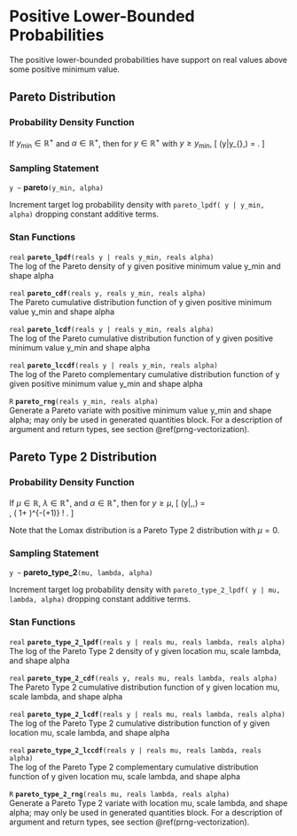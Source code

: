 # Positive Lower-Bounded Probabilities

The positive lower-bounded probabilities have support on real values
above some positive minimum value.

## Pareto Distribution

### Probability Density Function

If $y_{\text{min}} \in \mathbb{R}^+$ and $\alpha \in \mathbb{R}^+$,
then for $y \in \mathbb{R}^+$ with $y \geq y_{\text{min}}$, \[
\text{Pareto}(y|y_{\text{min}},\alpha) = \frac{\displaystyle
\alpha\,y_{\text{min}}^\alpha}{\displaystyle y^{\alpha+1}}. \]

### Sampling Statement

`y ~ ` **pareto**`(y_min, alpha)`

Increment target log probability density with `pareto_lpdf( y | y_min, alpha)`
dropping constant additive terms.
\index{{\tt \bfseries pareto}!sampling statement|hyperpage}

### Stan Functions

<!-- real; pareto_lpdf; (reals y | reals y_min, reals alpha); -->
\index{{\tt \bfseries pareto}!{\tt (reals y | reals y\_min, reals alpha): real}|hyperpage}

`real` **`pareto_lpdf`**`(reals y | reals y_min, reals alpha)`<br>\newline
The log of the Pareto density of y given positive minimum value y_min
and shape alpha

<!-- real; pareto_cdf; (reals y, reals y_min, reals alpha); -->
\index{{\tt \bfseries pareto}!{\tt (reals y, reals y\_min, reals alpha): real}|hyperpage}

`real` **`pareto_cdf`**`(reals y, reals y_min, reals alpha)`<br>\newline
The Pareto cumulative distribution function of y given positive
minimum value y_min and shape alpha

<!-- real; pareto_lcdf; (reals y | reals y_min, reals alpha); -->
\index{{\tt \bfseries pareto}!{\tt (reals y | reals y\_min, reals alpha): real}|hyperpage}

`real` **`pareto_lcdf`**`(reals y | reals y_min, reals alpha)`<br>\newline
The log of the Pareto cumulative distribution function of y given
positive minimum value y_min and shape alpha

<!-- real; pareto_lccdf; (reals y | reals y_min, reals alpha); -->
\index{{\tt \bfseries pareto}!{\tt (reals y | reals y\_min, reals alpha): real}|hyperpage}

`real` **`pareto_lccdf`**`(reals y | reals y_min, reals alpha)`<br>\newline
The log of the Pareto complementary cumulative distribution function
of y given positive minimum value y_min and shape alpha

<!-- R; pareto_rng; (reals y_min, reals alpha); -->
\index{{\tt \bfseries pareto}!{\tt (reals y\_min, reals alpha): R}|hyperpage}

`R` **`pareto_rng`**`(reals y_min, reals alpha)`<br>\newline
Generate a Pareto variate with positive minimum value y_min and shape
alpha; may only be used in generated quantities block. For a
description of argument and return types, see section
\@ref(prng-vectorization).

## Pareto Type 2 Distribution

### Probability Density Function

If $\mu \in \mathbb{R}$, $\lambda \in \mathbb{R}^+$, and $\alpha \in
\mathbb{R}^+$, then for $y \geq \mu$, \[
\mathrm{Pareto\_Type\_2}(y|\mu,\lambda,\alpha) = \
\frac{\alpha}{\lambda} \, \left( 1+\frac{y-\mu}{\lambda}
\right)^{-(\alpha+1)} \! . \]

Note that the Lomax distribution is a Pareto Type 2 distribution with
$\mu=0$.

### Sampling Statement

`y ~ ` **pareto_type_2**`(mu, lambda, alpha)`

Increment target log probability density with `pareto_type_2_lpdf( y | mu, lambda, alpha)`
dropping constant additive terms.
\index{{\tt \bfseries pareto\_type\_2}!sampling statement|hyperpage}

### Stan Functions

<!-- real; pareto_type_2_lpdf; (reals y | reals mu, reals lambda, reals alpha); -->
\index{{\tt \bfseries pareto\_type\_2}!{\tt (reals y | reals mu, reals lambda, reals alpha): real}|hyperpage}

`real` **`pareto_type_2_lpdf`**`(reals y | reals mu, reals lambda, reals alpha)`<br>\newline
The log of the Pareto Type 2 density of y given location mu, scale
lambda, and shape alpha

<!-- real; pareto_type_2_cdf; (reals y, reals mu, reals lambda, reals alpha); -->
\index{{\tt \bfseries pareto\_type\_2}!{\tt (reals y, reals mu, reals lambda, reals alpha): real}|hyperpage}

`real` **`pareto_type_2_cdf`**`(reals y, reals mu, reals lambda, reals alpha)`<br>\newline
The Pareto Type 2 cumulative distribution function of y given location
mu, scale lambda, and shape alpha

<!-- real; pareto_type_2_lcdf; (reals y | reals mu, reals lambda, reals alpha); -->
\index{{\tt \bfseries pareto\_type\_2}!{\tt (reals y | reals mu, reals lambda, reals alpha): real}|hyperpage}

`real` **`pareto_type_2_lcdf`**`(reals y | reals mu, reals lambda, reals alpha)`<br>\newline
The log of the Pareto Type 2 cumulative distribution function of y
given location mu, scale lambda, and shape alpha

<!-- real; pareto_type_2_lccdf; (reals y | reals mu, reals lambda, reals alpha); -->
\index{{\tt \bfseries pareto\_type\_2}!{\tt (reals y | reals mu, reals lambda, reals alpha): real}|hyperpage}

`real` **`pareto_type_2_lccdf`**`(reals y | reals mu, reals lambda, reals alpha)`<br>\newline
The log of the Pareto Type 2 complementary cumulative distribution
function of y given location mu, scale lambda, and shape alpha

<!-- R; pareto_type_2_rng; (reals mu, reals lambda, reals alpha); -->
\index{{\tt \bfseries pareto\_type\_2}!{\tt (reals mu, reals lambda, reals alpha): R}|hyperpage}

`R` **`pareto_type_2_rng`**`(reals mu, reals lambda, reals alpha)`<br>\newline
Generate a Pareto Type 2 variate with location mu, scale lambda, and
shape alpha; may only be used in generated quantities block. For a
description of argument and return types, see section
\@ref(prng-vectorization).

